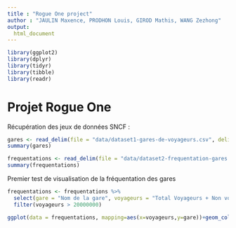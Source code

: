 ```yaml
---
title : "Rogue One project"
author : "JAULIN Maxence, PRODHON Louis, GIROD Mathis, WANG Zezhong"
output:
  html_document
---
```


```r
library(ggplot2)
library(dplyr)
library(tidyr)
library(tibble)
library(readr)
```

# Projet Rogue One

Récupération des jeux de données SNCF :

```r
gares <- read_delim(file = "data/dataset1-gares-de-voyageurs.csv", delim=";")
summary(gares)

frequentations <- read_delim(file = "data/dataset2-frequentation-gares.csv", delim=";")
summary(frequentations)
```
Premier test de visualisation de la fréquentation des gares
```r
frequentations <- frequentations %>%
  select(gare = "Nom de la gare", voyageurs = "Total Voyageurs + Non voyageurs 2022") %>%
  filter(voyageurs > 20000000)

ggplot(data = frequentations, mapping=aes(x=voyageurs,y=gare))+geom_col()
```

```r

```

```r

```